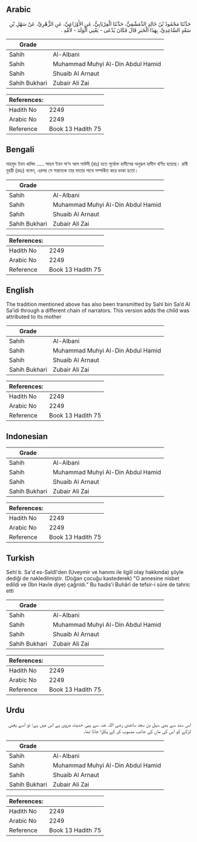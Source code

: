 ## Arabic


<div dir="rtl" lang="ar" style={{fontSize:'larger',backgroundColor:'#f8f9fa',padding:20}}>
حَدَّثَنَا مَحْمُودُ بْنُ خَالِدٍ الدِّمَشْقِيُّ، حَدَّثَنَا الْفِرْيَابِيُّ، عَنِ الأَوْزَاعِيِّ، عَنِ الزُّهْرِيِّ، عَنْ سَهْلِ بْنِ سَعْدٍ السَّاعِدِيِّ، بِهَذَا الْخَبَرِ قَالَ فَكَانَ يُدْعَى - يَعْنِي الْوَلَدَ - لأُمِّهِ ‏.‏
</div>
<div style={{backgroundColor:'#f8f9fa',padding:20, marginBottom: 10}}><table> <thead> <tr> <th>Grade</th> <th></th> </tr> </thead> <tbody> <tr><td>Sahih</td><td>Al-Albani</td></tr><tr><td>Sahih</td><td>Muhammad Muhyi Al-Din Abdul Hamid</td></tr><tr><td>Sahih</td><td>Shuaib Al Arnaut</td></tr><tr><td>Sahih Bukhari</td><td>Zubair Ali Zai</td></tr></tbody></table><table> <thead> <tr> <th>References:</th> <th></th> </tr> </thead> <tbody><tr><td>Hadith No</td><td>2249</td></tr><tr><td>Arabic No</td><td>2249</td></tr><tr><td>Reference</td><td>Book 13 Hadith 75</td></tr></tbody></table></div>

## Bengali


<div dir="ltr" lang="bn" style={{fontSize:'larger',backgroundColor:'#f8f9fa',padding:20}}>
মাহমুদ ইবন খালিদ ..... সাহল ইবন সা‘দ আস সাঈদী (রাঃ) হতে পূর্বোক্ত হাদীসের অনুরূপ হাদীস বর্ণিত হয়েছে। রাবী যুহরী (রহঃ) বলেন, এরপর সে সন্তানকে তার মাতার সাথে সম্পর্কিত করে ডাকা হতো।
</div>
<div style={{backgroundColor:'#f8f9fa',padding:20, marginBottom: 10}}><table> <thead> <tr> <th>Grade</th> <th></th> </tr> </thead> <tbody> <tr><td>Sahih</td><td>Al-Albani</td></tr><tr><td>Sahih</td><td>Muhammad Muhyi Al-Din Abdul Hamid</td></tr><tr><td>Sahih</td><td>Shuaib Al Arnaut</td></tr><tr><td>Sahih Bukhari</td><td>Zubair Ali Zai</td></tr></tbody></table><table> <thead> <tr> <th>References:</th> <th></th> </tr> </thead> <tbody><tr><td>Hadith No</td><td>2249</td></tr><tr><td>Arabic No</td><td>2249</td></tr><tr><td>Reference</td><td>Book 13 Hadith 75</td></tr></tbody></table></div>

## English


<div dir="ltr" lang="en" style={{fontSize:'larger',backgroundColor:'#f8f9fa',padding:20}}>
The tradition mentioned above has also been transmitted by Sahl bin Sa’d Al Sa’idi through a different chain of narrators. This version adds the child was attributed to its mother
</div>
<div style={{backgroundColor:'#f8f9fa',padding:20, marginBottom: 10}}><table> <thead> <tr> <th>Grade</th> <th></th> </tr> </thead> <tbody> <tr><td>Sahih</td><td>Al-Albani</td></tr><tr><td>Sahih</td><td>Muhammad Muhyi Al-Din Abdul Hamid</td></tr><tr><td>Sahih</td><td>Shuaib Al Arnaut</td></tr><tr><td>Sahih Bukhari</td><td>Zubair Ali Zai</td></tr></tbody></table><table> <thead> <tr> <th>References:</th> <th></th> </tr> </thead> <tbody><tr><td>Hadith No</td><td>2249</td></tr><tr><td>Arabic No</td><td>2249</td></tr><tr><td>Reference</td><td>Book 13 Hadith 75</td></tr></tbody></table></div>

## Indonesian


<div dir="ltr" lang="id" style={{fontSize:'larger',backgroundColor:'#f8f9fa',padding:20}}>

</div>
<div style={{backgroundColor:'#f8f9fa',padding:20, marginBottom: 10}}><table> <thead> <tr> <th>Grade</th> <th></th> </tr> </thead> <tbody> <tr><td>Sahih</td><td>Al-Albani</td></tr><tr><td>Sahih</td><td>Muhammad Muhyi Al-Din Abdul Hamid</td></tr><tr><td>Sahih</td><td>Shuaib Al Arnaut</td></tr><tr><td>Sahih Bukhari</td><td>Zubair Ali Zai</td></tr></tbody></table><table> <thead> <tr> <th>References:</th> <th></th> </tr> </thead> <tbody><tr><td>Hadith No</td><td>2249</td></tr><tr><td>Arabic No</td><td>2249</td></tr><tr><td>Reference</td><td>Book 13 Hadith 75</td></tr></tbody></table></div>

## Turkish


<div dir="ltr" lang="tr" style={{fontSize:'larger',backgroundColor:'#f8f9fa',padding:20}}>
Sehl b. Sa'd es-Saîdî'den (Uveymir ve hanımı ile ilgili olay hakkında) şöyle dediği de nakledilmiştir. (Doğan çocuğu kastederek) "O annesine nisbet edildi ve (İbn Havle diye) çağrıldı." Bu hadis'i Buhârî de tefsir-i sûre de tahric etti
</div>
<div style={{backgroundColor:'#f8f9fa',padding:20, marginBottom: 10}}><table> <thead> <tr> <th>Grade</th> <th></th> </tr> </thead> <tbody> <tr><td>Sahih</td><td>Al-Albani</td></tr><tr><td>Sahih</td><td>Muhammad Muhyi Al-Din Abdul Hamid</td></tr><tr><td>Sahih</td><td>Shuaib Al Arnaut</td></tr><tr><td>Sahih Bukhari</td><td>Zubair Ali Zai</td></tr></tbody></table><table> <thead> <tr> <th>References:</th> <th></th> </tr> </thead> <tbody><tr><td>Hadith No</td><td>2249</td></tr><tr><td>Arabic No</td><td>2249</td></tr><tr><td>Reference</td><td>Book 13 Hadith 75</td></tr></tbody></table></div>

## Urdu


<div dir="rtl" lang="ur" style={{fontSize:'larger',backgroundColor:'#f8f9fa',padding:20}}>
اس سند سے بھی سہل بن سعد ساعدی رضی اللہ عنہ سے یہی حدیث مروی ہے اس میں ہے: تو اسے یعنی لڑکے کو اس کی ماں کی جانب منسوب کر کے پکارا جاتا تھا۔
</div>
<div style={{backgroundColor:'#f8f9fa',padding:20, marginBottom: 10}}><table> <thead> <tr> <th>Grade</th> <th></th> </tr> </thead> <tbody> <tr><td>Sahih</td><td>Al-Albani</td></tr><tr><td>Sahih</td><td>Muhammad Muhyi Al-Din Abdul Hamid</td></tr><tr><td>Sahih</td><td>Shuaib Al Arnaut</td></tr><tr><td>Sahih Bukhari</td><td>Zubair Ali Zai</td></tr></tbody></table><table> <thead> <tr> <th>References:</th> <th></th> </tr> </thead> <tbody><tr><td>Hadith No</td><td>2249</td></tr><tr><td>Arabic No</td><td>2249</td></tr><tr><td>Reference</td><td>Book 13 Hadith 75</td></tr></tbody></table></div>